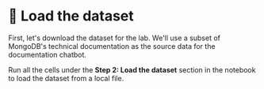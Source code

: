 # 👐 Load the dataset

First, let's download the dataset for the lab. We'll use a subset of MongoDB's technical documentation as the source data for the documentation chatbot.

Run all the cells under the **Step 2: Load the dataset** section in the notebook to load the dataset from a local file.